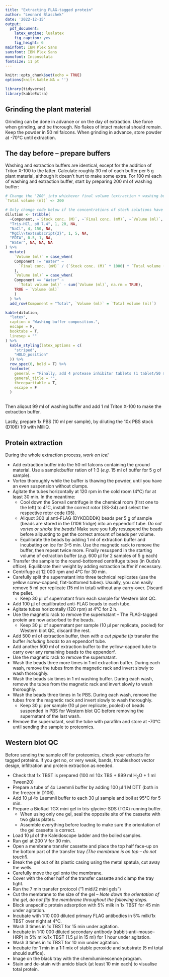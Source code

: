 ```yaml
---
title: "Extracting FLAG-tagged protein"
author: "Leonard Blaschek"
date: '2022-12-15'
output: 
  pdf_document:
    latex_engine: lualatex
    fig_caption: yes
    fig_height: 6
mainfont: IBM Plex Sans
sansfont: IBM Plex Sans
monofont: Inconsolata
fontsize: 11 pt
---
```


```r
knitr::opts_chunk$set(echo = TRUE)
options(knitr.kable.NA = '')

library(tidyverse)
library(kableExtra)
```

## Grinding the plant material

Grinding can be done in advance or on the day of extraction. Use force when grinding, and be thorough. No flakes of intact material should remain. Keep the powder in 50 ml falcons. When grinding in advance, store powder at -70°C until extraction.

## The day before -- prepare buffers

Washing and extraction buffers are identical, except for the addition of Triton X-100 to the latter. Calculate roughly 30 ml of each buffer per 5 g plant material, although it doesn't hurt to make some extra. For 100 ml each of washing and extraction buffer, start by preparing 200 ml of washing buffer:

```r
# Change the '200' into whichever final volume (extraction + washing buffer) you want to prepare
`Total volume (ml)` <- 200

# Only change code below if the concentrations of stock solutions have changed
dilution <- tribble(
  ~Component, ~`Stock conc. (M)`, ~`Final conc. (mM)`, ~`Volume (ml)`,
  "Tris-HCl, pH 7.4", 1, 20, NA,
  "NaCl", 4, 150, NA,
  "MgCl\\textsubscript{2}", 1, 5, NA,
  "EDTA", 0.5, 1, NA,
  "Water", NA, NA, NA
) %>%
  mutate(
    `Volume (ml)` = case_when(
    Component != "Water" ~
      `Final conc. (mM)` / (`Stock conc. (M)` * 1000) * `Total volume (ml)`
    ),
    `Volume (ml)` = case_when(
    Component == "Water" ~
      `Total volume (ml)` - sum(`Volume (ml)`, na.rm = TRUE),
    TRUE ~ `Volume (ml)`
    )
  ) %>% 
  add_row(Component = "Total", `Volume (ml)` = `Total volume (ml)`)

kable(dilution,
  "latex",
  caption = "Washing buffer composition.",
  escape = F,
  booktabs = T,
  linesep = ""
) %>%
  kable_styling(latex_options = c(
    "striped",
    "HOLD_position"
  )) %>% 
  row_spec(6, bold = T) %>%
  footnote(
    general = "Finally, add 4 protease inhibitor tablets (1 tablet/50 ml) and stir until dissolved",
    general_title = "",
    threeparttable = T,
    escape = F
  )
  
```

Then aliqout 99 ml of washing buffer and add 1 ml Triton X-100 to make the extraction buffer.

Lastly, prepare 1x PBS (10 ml per sample), by diluting the 10x PBS stock (D106) 1:9 with MilliQ.

\newpage

## Protein extraction

During the whole extraction process, *work on ice!*

- Add extraction buffer into the 50 ml falcons containing the ground material. Use a sample:buffer ration of 1:3 (*e.g.* 15 ml of buffer for 5 g of sample).
- Vortex thoroughly while the buffer is thawing the powder, until you have an even suspension without clumps.
- Agitate the tubes horizontally at 120 rpm in the cold room (4°C) for at least 30 min. In the meantime:
    - Cool down the Sorvall centrifuge in the chemical room (first one to the left) to 4°C, install the correct rotor (SS-34) and select the respective rotor code (05).
    - Aliquot 300 µl anti-FLAG (DYKDDDDK) beads per 5 g of sample (beads are stored in the D106 fridge) into an eppendorf tube. *Do not vortex or shake the beads!* Make sure you fully resuspend the beads before aliquoting to get the correct amount of beads per volume.
    - Equilibrate the beads by adding 1 ml of extraction buffer and incubating on ice for 3--5 min. Use the magnetic rack to remove the buffer, then repeat twice more. Finally resuspend in the starting volume of extraction buffer (*e.g.* 600 µl for 2 samples of 5 g each)
- Transfer the sample to the round-bottomed centrifuge tubes (in Ouda's office). Equilibrate their weight by adding extraction buffer if necessary.
- Centrifuge at 12 000 rpm and 4°C for 30 min.
- Carefully split the supernatant into three technical replicates (use the yellow screw-capped, flat-bottomed tubes). Usually, you can easily remove 5 ml per replicate (15 ml in total) without any carry-over. Discard the pellet.
    - Keep 30 µl of supernatant from each sample for Western blot QC.
- Add 100 µl of equilibrated anti-FLAG beads to each tube.
- Agitate tubes horizontally (120 rpm) at 4°C for 2 h.
- Use the magnetic rack to remove the supernatant -- The FLAG-tagged protein are now adsorbed to the beads.
    - Keep 30 µl of supernatant per sample (10 µl per replicate, pooled) for Western blot QC, discard the rest.
- Add 500 ml of extraction buffer, then *with a cut pipette tip* transfer the buffer *including beads* to an eppendorf tube.
- Add another 500 ml of extraction buffer to the yellow-capped tube to carry over any remaining beads to the eppendorf.
- Use the magnetic rack to remove the supernatant.
- Wash the beads three more times in 1 ml extraction buffer. During each wash, remove the tubes from the magnetic rack and invert slowly to wash thoroughly.
- Wash the beads six times in 1 ml washing buffer. During each wash, remove the tubes from the magnetic rack and invert slowly to wash thoroughly.
- Wash the beads three times in 1x PBS. During each wash, remove the tubes from the magnetic rack and invert slowly to wash thoroughly.
    - Keep 30 µl per sample (10 µl per replicate, pooled) of beads suspended in PBS for Western blot QC before removing the supernatant of the last wash.
- Remove the supernatant, seal the tube with parafilm and store at -70°C until sending the sample to proteomics.

\newpage

## Western blot QC

Before sending the sample off for proteomics, check your extracts for tagged proteins. If you get no, or very weak, bands, troubleshoot vector design, infiltration and protein extraction as needed.

- Check that 1x TBST is prepared (100 ml 10x TBS + 899 ml H~2~O + 1 ml Tween20)
- Prepare a tube of 4x Laemmli buffer by adding 100 µl 1 M DTT (both in the freezer in D106).
- Add 10 µl 4x Laemmli buffer to each 30 µl sample and boil at 95°C for 5 min.
- Prepare a BioRad TGX mini gel in tris-glycine-SDS (TGX) running buffer.
    - When using only one gel, seal the opposite site of the cassette with two glass plates.
    - Assemble everything before loading to make sure the orientation of the gel cassette is correct.
- Load 10 µl of the Kaleidoscope ladder and the boiled samples.
- Run gel at 200 V for 30 min.
- Open a membrane transfer cassette and place the top half face-up on the bottom part of the transfer tray *(The membrane is on top -- do not touch!).*
- Break the gel out of its plastic casing using the metal spatula, cut away the wells.
- Carefully move the gel onto the membrane.
- Cover with the other half of the transfer cassette and clamp the tray tight.
- Run the 7 min transfer protocol ("1 midi/2 mini gels")
- Cut the membrane to the size of the gel -- *Note down the orientation of the gel, do not flip the membrane throughout the following steps.*
- Block unspecific protein adsorption with 5% milk in 1x TBST for 45 min under agitation.
- Incubate with 1:10 000 diluted primary FLAG antibodies in 5% milk/1x TBST over night at 4°C.
- Wash 3 times in 1x TBST for 15 min under agitation.
- Incubate in 1:10 000 diluted secondary antibody (rabbit-anti-mouse–HRP) in 5% milk/1x TBST (1.5 µl in 15 ml)
for 1 hour under agitation.
- Wash 3 times in 1x TBST for 10 min under agitation.
- Incubate for 1 min in a 1:1 mix of stable peroxide and substrate (5 ml total should suffice).
- Image on the black tray with the chemiluminescence program.
- Stain and de-stain with amido black (at least 10 min each) to visualise total protein.


